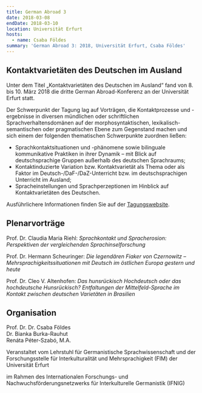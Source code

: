 ```yaml
---
title: German Abroad 3
date: 2018-03-08
endDate: 2018-03-10
location: Universität Erfurt
hosts:
  - name: Csaba Földes
summary: 'German Abroad 3: 2018, Universität Erfurt, Csaba Földes'
---
```

## Kontaktvarietäten des Deutschen im Ausland

Unter dem Titel „Kontaktvarietäten des Deutschen im Ausland“ fand von 8. bis 10. März 2018 die dritte German Abroad-Konferenz an der Universität Erfurt statt.

Der Schwerpunkt der Tagung lag auf Vorträgen, die Kontaktprozesse und -ergebnisse in diversen mündlichen oder schriftlichen Sprachverhaltensdomänen auf der morphosyntaktischen, lexikalisch-semantischen oder pragmatischen Ebene zum Gegenstand machen und sich einem der folgenden thematischen Schwerpunkte zuordnen ließen:

* Sprachkontaktsituationen und -phänomene sowie bilinguale kommunikative Praktiken in ihrer Dynamik – mit Blick auf deutschsprachige Gruppen außerhalb des deutschen Sprachraums;
* Kontaktinduzierte Variation bzw. Kontaktvarietät als Thema oder als Faktor im Deutsch-/DaF-/DaZ-Unterricht bzw. im deutschsprachigen Unterricht im Ausland;
* Spracheinstellungen und Sprachperzeptionen im Hinblick auf Kontaktvarietäten des Deutschen.

Ausführlichere Informationen finden Sie auf der [Tagungswebsite](https://www.uni-erfurt.de/philosophische-fakultaet/seminare-professuren/sprachwissenschaft/professuren/germanistische-sprachwissenschaft/german-abroad).&#x20;

## Plenarvorträge

Prof. Dr. Claudia Maria Riehl: *Sprachkontakt und Spracherosion: Perspektiven der vergleichenden Sprachinselforschung*

Prof. Dr. Hermann Scheuringer: *Die legendären Fiaker von Czernowitz – Mehrsprachigkeitssituationen mit Deutsch im östlichen Europa gestern und heute*

Prof. Dr. Cleo V. Altenhofen: *Das hunsrückisch Hochdeutsch oder das hochdeutsche Hunsrückisch? Entfaltungen der Mittelfeld-Sprache im Kontakt zwischen deutschen Varietäten in Brasilien*

## Organisation

Prof. Dr. Dr. Csaba Földes\
Dr. Bianka Burka-Rauhut\
Renáta Péter-Szabó, M.A.

Veranstaltet vom Lehrstuhl für Germanistische Sprachwissenschaft und der Forschungsstelle für lnterkulturalität und Mehrsprachigkeit (FIM) der Universität Erfurt

im Rahmen des Internationalen Forschungs- und Nachwuchsförderungsnetzwerks für Interkulturelle Germanistik (IFNIG)
